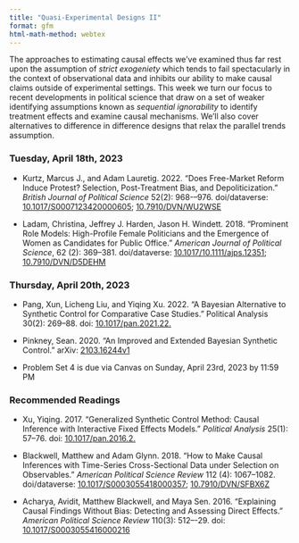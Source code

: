 ```yaml
---
title: "Quasi-Experimental Designs II"
format: gfm
html-math-method: webtex
---
```


The approaches to estimating causal effects we've examined thus far 
rest upon the assumption of *strict exogeniety* which tends to fail 
spectacularly in the context of observational data and inhibits our ability to 
make causal claims outside of experimental settings. This week we turn our 
focus to recent developments in political science that draw on a set of 
weaker identifying assumptions known as *sequential ignorability* to 
identify treatment effects and examine causal mechanisms. We'll also 
cover alternatives to difference in difference designs that relax the parallel 
trends assumption.

### Tuesday, April 18th, 2023

- Kurtz, Marcus J., and Adam Lauretig. 2022. "Does Free-Market Reform Induce Protest? Selection, Post-Treatment Bias, and Depoliticization." *British Journal of Political Science* 52(2): 968-–976. doi/dataverse: [10.1017/S0007123420000605](https://doi.org/10.1017/S0007123420000605); [10.7910/DVN/WU2WSE](https://doi.org/10.7910/DVN/WU2WSE)

- Ladam, Christina, Jeffrey J. Harden, Jason H. Windett. 2018. "Prominent Role Models: High-Profile Female Politicians and the Emergence of Women as Candidates for Public Office." *American Journal of Political Science*, 62 (2): 369--381. doi/dataverse: [10.1017/10.1111/ajps.12351](https://doi.org/10.1111/ajps.12351); [10.7910/DVN/D5DEHM](http://doi.org/10.7910/DVN/D5DEHM)

### Thursday, April 20th, 2023

- Pang, Xun, Licheng Liu, and Yiqing Xu. 2022. “A Bayesian Alternative to Synthetic Control for Comparative Case Studies.” Political Analysis 30(2): 269–88. doi: [10.1017/pan.2021.22.](https://doi.org/10.1017/pan.2021.22)

- Pinkney, Sean. 2020. “An Improved and Extended Bayesian Synthetic Control.” arXiv: [2103.16244v1](https://arxiv.org/abs/2103.16244)

- Problem Set 4 is due via Canvas on Sunday, April 23rd, 2023 by 11:59 PM

### Recommended Readings

- Xu, Yiqing. 2017. “Generalized Synthetic Control Method: Causal Inference with Interactive Fixed Effects Models.” *Political Analysis* 25(1): 57–76. doi: [10.1017/pan.2016.2.](https://doi.org/10.1017/pan.2016.2)

- Blackwell, Matthew and Adam Glynn. 2018. "How to Make Causal Inferences with Time-Series Cross-Sectional Data under Selection on Observables." *American Political Science Review* 112 (4): 1067--1082. doi/dataverse: [10.1017/S0003055418000357](https://doi.org/10.1017/S0003055418000357); [10.7910/DVN/SFBX6Z](https://doi.org/10.7910/DVN/SFBX6Z)

- Acharya, Avidit, Matthew Blackwell, and Maya Sen. 2016. "Explaining Causal Findings Without Bias: Detecting and Assessing Direct Effects." *American Political Science Review* 110(3): 512–-29. doi: [10.1017/S0003055416000216](https://doi.org/10.1017/S0003055416000216)
